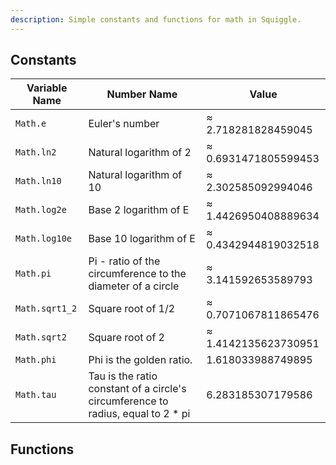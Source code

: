 ```yaml
---
description: Simple constants and functions for math in Squiggle.
---
```


## Constants

| Variable Name    | Number Name                                                                      | Value                |
|------------------|----------------------------------------------------------------------------------|----------------------|
| `Math.e`         | Euler's number                                                                   | ≈ 2.718281828459045  |
| `Math.ln2`       | Natural logarithm of 2                                                           | ≈ 0.6931471805599453 |
| `Math.ln10`      | Natural logarithm of 10                                                          | ≈ 2.302585092994046  |
| `Math.log2e`     | Base 2 logarithm of E                                                            | ≈ 1.4426950408889634 |
| `Math.log10e`    | Base 10 logarithm of E                                                           | ≈ 0.4342944819032518 |
| `Math.pi`        | Pi - ratio of the circumference to the diameter of a circle                      | ≈ 3.141592653589793  |
| `Math.sqrt1_2`   | Square root of 1/2                                                               | ≈ 0.7071067811865476 |
| `Math.sqrt2`     | Square root of 2                                                                 | ≈ 1.4142135623730951 |
| `Math.phi`       | Phi is the golden ratio.                                                         | 1.618033988749895    |
| `Math.tau`       | Tau is the ratio constant of a circle's circumference to radius, equal to 2 * pi | 6.283185307179586    |

## Functions
